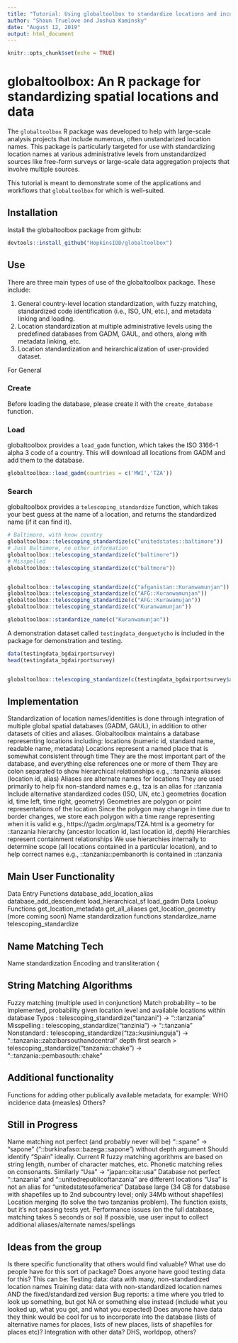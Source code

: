 ```yaml
---
title: "Tutorial: Using globaltoolbox to standardize locations and incorportate global data"
author: "Shaun Truelove and Joshua Kaminsky"
date: "August 12, 2019"
output: html_document
---
```


```r
knitr::opts_chunk$set(echo = TRUE)
```

# globaltoolbox: An R package for standardizing spatial locations and data
    
The `globaltoolbox` R package was developed to help with large-scale analysis projects that include numerous, often unstandarized location names. This package is particularly targeted for use with standardizing location names at various administrative levels from unstandardized sources like free-form surveys or large-scale data aggregation projects that involve multiple sources.

This tutorial is meant to demonstrate some of the applications and workflows that `globaltoolbox` for which is well-suited.

## Installation

Install the globaltoolbox package from github:

```r
devtools::install_github("HopkinsIDD/globaltoolbox")
```

## Use

There are three main types of use of the globaltoolbox package. These include:

1. General country-level location standardization, with fuzzy matching, standardized code identification (i.e., ISO, UN, etc.), and metadata linking and loading.
1. Location standardization at multiple administrative levels using the predefined databases from GADM, GAUL, and others, along with metadata linking, etc.
1. Location standardization and heirarchicalization of user-provided dataset.


For General 

### Create

Before loading the database, please create it with the `create_database` function.

### Load

globaltoolbox provides a `load_gadm` function, which takes the ISO 3166-1 alpha 3 code of a country.  This will download all locations from GADM and add them to the database.

```r
globaltoolbox::load_gadm(countries = c('MWI','TZA'))
```

### Search

globaltoolbox provides a `telescoping_standardize` function, which takes your best guess at the name of a location, and returns the standardized name (if it can find it). 

```r
# Baltimore, with know country
globaltoolbox::telescoping_standardize(c("unitedstates::baltimore"))
# Just Baltimore, no other information
globaltoolbox::telescoping_standardize(c("baltimore"))
# Misspelled
globaltoolbox::telescoping_standardize(c("baltmore"))


globaltoolbox::telescoping_standardize(c("afganistan::Kuranwamunjan"))
globaltoolbox::telescoping_standardize(c("AFG::Kuranwamunjan"))
globaltoolbox::telescoping_standardize(c("AFG::Kurawamujan"))
globaltoolbox::telescoping_standardize(c("Kuranwamunjan"))

globaltoolbox::standardize_name(c("Kuranwamunjan"))


```



A demonstration dataset called `testingdata_denguetycho` is included in the package for demonstration and testing.

```r
data(testingdata_bgdairportsurvey)
head(testingdata_bgdairportsurvey)


globaltoolbox::telescoping_standardize(c(testingdata_bgdairportsurvey$airports))


```



## Implementation

Standardization of location names/identities is done through integration of multiple global spatial databases (GADM, GAUL), in addition to other datasets of cities and aliases. 
Globaltoolbox maintains a database representing locations including:
locations (numeric id, standard name, readable name, metadata)
Locations represent a named place that is somewhat consistent through time
They are the most important part of the database, and everything else references one or more of them
They are colon separated to show hierarchical relationships
e.g., ::tanzania
aliases (location id, alias)
Aliases are alternate names for locations
They are used primarily to help fix non-standard names
e.g., tza is an alias for ::tanzania
Include alternative standardized codes (ISO, UN, etc.)
geometries (location id, time left, time right, geometry)
Geometries are polygon or point representations of the location
Since the polygon may change in time due to border changes, we store each polygon with a time range representing when it is valid
e.g., https://gadm.org/maps/TZA.html is a geometry for ::tanzania
hierarchy (ancestor location id, last location id, depth)
Hierarchies represent containment relationships
We use hierarchies internally to determine scope (all locations contained in a particular location), and to help correct names
e.g., ::tanzania::pembanorth is contained in ::tanzania

## Main User Functionality

Data Entry Functions
database_add_location_alias
database_add_descendent
load_hierarchical_sf
load_gadm
Data Lookup Functions
get_location_metadata
get_all_aliases
get_location_geometry
(more coming soon)
Name standardization functions
standardize_name
telescoping_standardize

## Name Matching Tech
Name standardization
Encoding and transliteration (


## String Matching Algorithms
Fuzzy matching (multiple used in conjunction)
Match probability -- to be implemented, probability given location level and available locations within database
Typos : telescoping_standardize("tanzani") -> “::tanzania”
Misspelling : telescoping_standardize("tanzinia") -> “::tanzania”
Nonstandard : telescoping_standardize("tza::kusiniunguja") -> "::tanzania::zabzibarsouthandcentral" 
depth first search
> telescoping_standardize("tanzania::chake") -> “::tanzania::pembasouth::chake"

## Additional functionality
Functions for adding other publically available metadata, for example:
WHO incidence data (measles)
Others?

## Still in Progress
Name matching not perfect (and probably never will be)
“::spane” -> “sapone” (“::burkinafaso::bazega::sapone”) without depth argument
Should identify “Spain” ideally. Current R fuzzy matching agorithms are based on string length, number of character matches, etc. Phonetic matching relies on consonants. 
Similarly “Usa” -> “japan::oita::usa”
Database not perfect
“::tanzania” and “::unitedrepublicoftanzania” are different locations
“Usa” is not an alias for “unitedstatesofamerica”
Database large (34 GB for database with shapefiles up to 2nd subcountry level; only 34Mb without shapefiles)
Location merging (to solve the two tanzanias problem). The function exists, but it’s not passing tests yet.
Performance issues (on the full database, matching takes 5 seconds or so)
If possible, use user input to collect additional aliases/alternate names/spellings


## Ideas from the group

Is there specific functionality that others would find valuable?
What use do people have for this sort of package?
Does anyone have good testing data for this? This can be:
Testing data: data with many, non-standardized location names
Training data: data with non-standardized location names AND the fixed/standardized version
Bug reports: a time where you tried to look up something, but got NA or something else instead (include what you looked up, what you got, and what you expected)
Does anyone have data they think would be cool for us to incorporate into the database (lists of alternative names for places, lists of new places, lists of shapefiles for places etc)?
 Integration with other data?
DHS, worldpop, others?






